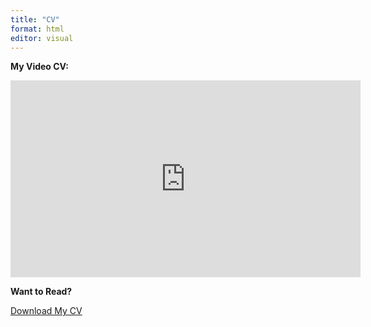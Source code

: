 ```yaml
---
title: "CV"
format: html
editor: visual
---
```


**My Video CV:**

<!-- Begin YouTube embed code -->

<iframe width="560" height="315" src="https://www.youtube.com/embed/3tpwWfNyDlo" title="Video Resume" frameborder="0" allow="accelerometer; clipboard-write; encrypted-media; gyroscope; picture-in-picture" allowfullscreen>

</iframe>

<!-- End YouTube embed code -->

**Want to Read?**

[Download My CV](files/CVResume-3.pdf){.button download="CVResume-3.pdf"}
